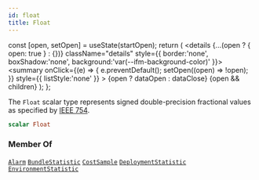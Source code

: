 ```yaml
---
id: float
title: Float
---
```









  const [open, setOpen] = useState(startOpen);
  return (
    <details {...(open ? { open: true } : {})} className="details" style={{ border:'none', boxShadow:'none', background:'var(--ifm-background-color)' }}>
      <summary
        onClick={(e) => {
          e.preventDefault();
          setOpen((open) => !open);
        }}
        style={{ listStyle:'none' }}
      >
      {open ? dataOpen : dataClose}
      </summary>
      {open && children}
    </details>
  );
};








The `Float` scalar type represents signed double-precision fractional values as specified by [IEEE 754](https://en.wikipedia.org/wiki/IEEE&#x005F;floating&#x005F;point).


```graphql
scalar Float
```








### Member Of

[`Alarm`](/swapi/types/objects/alarm.mdx)  <Badge class="badge badge--secondary badge--relation" text="object"/><Bullet />[`BundleStatistic`](/swapi/types/objects/bundle-statistic.mdx)  <Badge class="badge badge--secondary badge--relation" text="object"/><Bullet />[`CostSample`](/swapi/types/objects/cost-sample.mdx)  <Badge class="badge badge--secondary badge--relation" text="object"/><Bullet />[`DeploymentStatistic`](/swapi/types/objects/deployment-statistic.mdx)  <Badge class="badge badge--secondary badge--relation" text="object"/><Bullet />[`EnvironmentStatistic`](/swapi/types/objects/environment-statistic.mdx)  <Badge class="badge badge--secondary badge--relation" text="object"/>